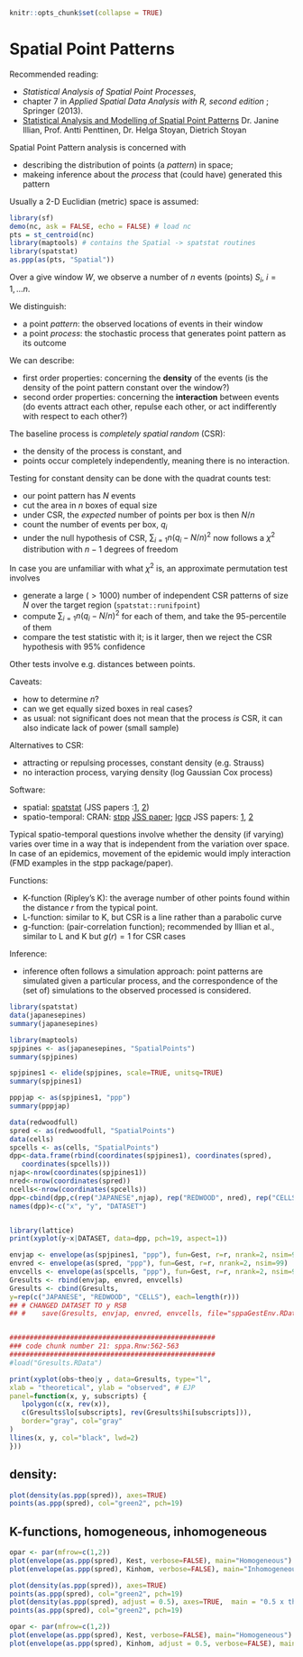 
```r
knitr::opts_chunk$set(collapse = TRUE)
```

# Spatial Point Patterns

Recommended reading: 

* _Statistical Analysis of Spatial Point Processes_, 
* chapter 7 in _Applied Spatial Data Analysis with R, second edition_ ; Springer (2013).
* [Statistical Analysis and Modelling of Spatial Point Patterns](http://eu.wiley.com/WileyCDA/WileyTitle/productCd-0470014911.html) Dr. Janine Illian, Prof. Antti Penttinen, Dr. Helga Stoyan, Dietrich Stoyan

Spatial Point Pattern analysis is concerned with 

* describing the distribution of points (a _pattern_) in space; 
* makeing inference about the _process_ that (could have) generated this pattern

Usually a 2-D Euclidian (metric) space is assumed:

```r
library(sf)
demo(nc, ask = FALSE, echo = FALSE) # load nc
pts = st_centroid(nc)
library(maptools) # contains the Spatial -> spatstat routines
library(spatstat)
as.ppp(as(pts, "Spatial"))
```

Over a give window $W$, we observe a number of $n$ events (points)  $S_i$, $i=1,...n$.

We distinguish:

* a point _pattern_: the observed locations of events in their window
* a point _process_: the stochastic process that generates point pattern as its outcome

We can describe:

* first order properties: concerning the **density** of the events (is the density of the point pattern constant over the window?)
* second order properties: concerning the **interaction** between events (do events attract each other, repulse each other, or act indifferently with respect to each other?)

The baseline process is _completely spatial random_ (CSR): 

* the density of the process is constant, and 
* points occur completely independently, meaning there is no interaction.

Testing for constant density can be done with the quadrat counts test:

* our point pattern has $N$ events
* cut the area in $n$ boxes of equal size
* under CSR, the _expected_ number of points per box is then $N/n$
* count the number of events per box, $q_i$
* under the null hypothesis of CSR, $\sum_{i=1}{n}(q_i - N/n)^2$ now follows a $\chi^2$ distribution with $n-1$ degrees of freedom 

In case you are unfamiliar with what $\chi^2$ is, an approximate permutation test involves

* generate a large ($>1000$) number of independent CSR patterns of size $N$ over the target region (`spatstat::runifpoint`)
* compute $\sum_{i=1}{n}(q_i - N/n)^2$ for each of them, and take the 95-percentile of them
* compare the test statistic with it; is it larger, then we reject the CSR hypothesis with 95% confidence

Other tests involve e.g. distances between points.

Caveats:

* how to determine $n$?
* can we get equally sized boxes in real cases?
* as usual: not significant does not mean that the process _is_ CSR, it can also indicate lack of power (small sample)

Alternatives to CSR: 

* attracting or repulsing processes, constant density (e.g. Strauss)
* no interaction process, varying density (log Gaussian Cox process)

Software:

* spatial: [spatstat](https://spatstat.github.io/) (JSS papers :[1](http://www.jstatsoft.org/v12/i06/), [2](http://www.jstatsoft.org/v55/i11/))
* spatio-temporal: CRAN: [stpp](https://cran.r-project.org/package=stpp) [JSS paper](https://www.jstatsoft.org/article/view/v053i02); [lgcp](https://cran.r-project.org/web/packages/lgcp/) JSS papers: [1](http://www.jstatsoft.org/v52/i04/), [2](http://www.jstatsoft.org/v63/i07/)

Typical spatio-temporal questions involve whether the density (if varying) varies over time in a way that is independent from the variation over space. In case of an epidemics, movement of the epidemic would imply interaction (FMD examples in the stpp package/paper).

Functions:

* K-function (Ripley's K): the average number of other points found within the distance $r$ from the typical point.
* L-function: similar to K, but CSR is a line rather than a parabolic curve
* g-function: (pair-correlation function); recommended by Illian et al., similar to L and K but $g(r) = 1$  for CSR cases

Inference:

* inference often follows a simulation approach: point patterns are simulated given a particular process, and the correspondence of the (set of) simulations to the observed processed is considered.

```r
library(spatstat)
data(japanesepines)
summary(japanesepines)

library(maptools)
spjpines <- as(japanesepines, "SpatialPoints")
summary(spjpines)

spjpines1 <- elide(spjpines, scale=TRUE, unitsq=TRUE)
summary(spjpines1)

pppjap <- as(spjpines1, "ppp")
summary(pppjap)

data(redwoodfull)
spred <- as(redwoodfull, "SpatialPoints")
data(cells)
spcells <- as(cells, "SpatialPoints")
dpp<-data.frame(rbind(coordinates(spjpines1), coordinates(spred), 
   coordinates(spcells)))
njap<-nrow(coordinates(spjpines1))
nred<-nrow(coordinates(spred))
ncells<-nrow(coordinates(spcells))
dpp<-cbind(dpp,c(rep("JAPANESE",njap), rep("REDWOOD", nred), rep("CELLS", ncells))) 
names(dpp)<-c("x", "y", "DATASET")


library(lattice)
print(xyplot(y~x|DATASET, data=dpp, pch=19, aspect=1))

envjap <- envelope(as(spjpines1, "ppp"), fun=Gest, r=r, nrank=2, nsim=99)
envred <- envelope(as(spred, "ppp"), fun=Gest, r=r, nrank=2, nsim=99)
envcells <- envelope(as(spcells, "ppp"), fun=Gest, r=r, nrank=2, nsim=99)
Gresults <- rbind(envjap, envred, envcells) 
Gresults <- cbind(Gresults, 
y=rep(c("JAPANESE", "REDWOOD", "CELLS"), each=length(r)))
## # CHANGED DATASET TO y RSB
## #	save(Gresults, envjap, envred, envcells, file="sppaGestEnv.RData")


###################################################
### code chunk number 21: sppa.Rnw:562-563
###################################################
#load("Gresults.RData")

print(xyplot(obs~theo|y , data=Gresults, type="l", 
xlab = "theoretical", ylab = "observed", # EJP
panel=function(x, y, subscripts) {
   lpolygon(c(x, rev(x)), 
   c(Gresults$lo[subscripts], rev(Gresults$hi[subscripts])),
   border="gray", col="gray"
)
llines(x, y, col="black", lwd=2)
}))

```

## density:

```r
plot(density(as.ppp(spred)), axes=TRUE)
points(as.ppp(spred), col="green2", pch=19)
```

## K-functions, homogeneous, inhomogeneous

```r
opar <- par(mfrow=c(1,2))
plot(envelope(as.ppp(spred), Kest, verbose=FALSE), main="Homogeneous")
plot(envelope(as.ppp(spred), Kinhom, verbose=FALSE), main="Inhomogeneous")
```

```r
plot(density(as.ppp(spred)), axes=TRUE)
points(as.ppp(spred), col="green2", pch=19)
plot(density(as.ppp(spred), adjust = 0.5), axes=TRUE,  main = "0.5 x the default bandwidth")
points(as.ppp(spred), col="green2", pch=19)
```

```r
opar <- par(mfrow=c(1,2))
plot(envelope(as.ppp(spred), Kest, verbose=FALSE), main="Homogeneous")
plot(envelope(as.ppp(spred), Kinhom, adjust = 0.5, verbose=FALSE), main="Inhomogeneous")
```
